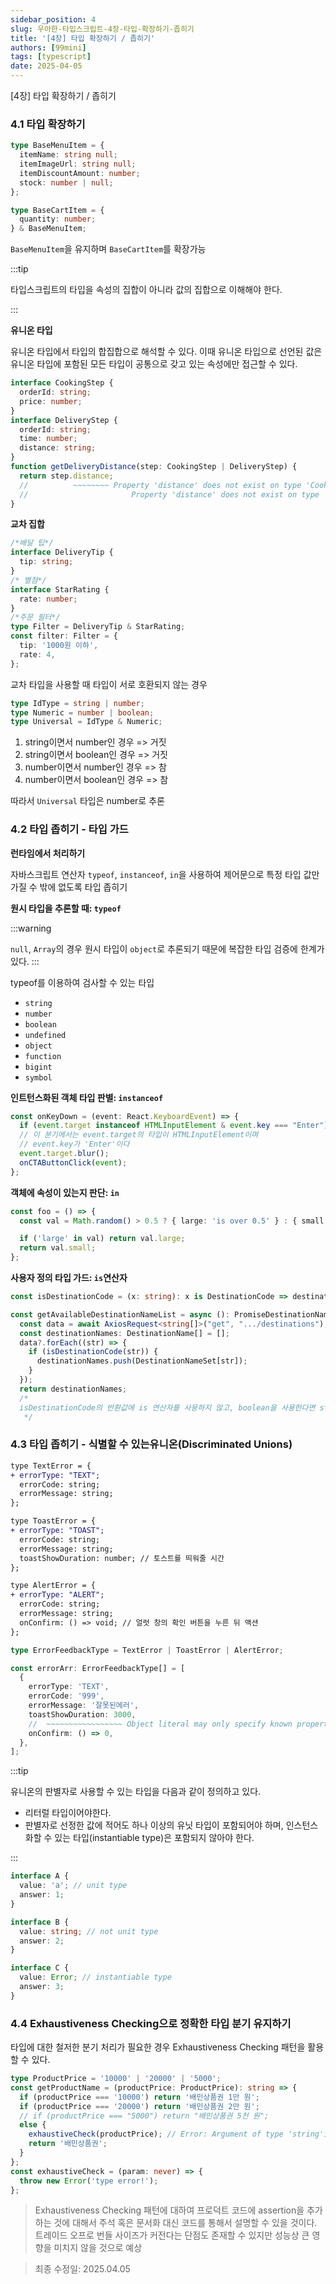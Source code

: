```yaml
---
sidebar_position: 4
slug: 우아한-타입스크립트-4장-타입-확장하기-좁히기
title: '[4장] 타입 확장하기 / 좁히기'
authors: [99mini]
tags: [typescript]
date: 2025-04-05
---
```


[4장] 타입 확장하기 / 좁히기

<!-- truncate -->

### 4.1 타입 확장하기

```typescript
type BaseMenuItem = {
  itemName: string null;
  itemImageUrl: string null;
  itemDiscountAmount: number;
  stock: number | null;
};

type BaseCartItem = {
  quantity: number;
} & BaseMenuItem;
```

`BaseMenuItem`을 유지하며 `BaseCartItem`를 확장가능

:::tip

타입스크립트의 타입을 속성의 집합이 아니라 값의 집합으로 이해해야 한다.

:::

**유니온 타입**

유니온 타입에서 타입의 합집합으로 해석할 수 있다. 이때 유니온 타입으로 선언된 값은 유니온 타입에 포함된 모든 타입이 공통으로 갖고 있는 속성에만 접근할 수 있다.

```typescript
interface CookingStep {
  orderId: string;
  price: number;
}
interface DeliveryStep {
  orderId: string;
  time: number;
  distance: string;
}
function getDeliveryDistance(step: CookingStep | DeliveryStep) {
  return step.distance;
  //          ~~~~~~~~ Property 'distance' does not exist on type 'CookingStep | DeliveryStep'
  //                       Property 'distance' does not exist on type 'CookingStep'
}
```

**교차 집합**

```typescript
/*배달 팁*/
interface DeliveryTip {
  tip: string;
}
/* 별점*/
interface StarRating {
  rate: number;
}
/*주문 필터*/
type Filter = DeliveryTip & StarRating;
const filter: Filter = {
  tip: '1000원 이하',
  rate: 4,
};
```

교차 타입을 사용할 때 타입이 서로 호환되지 않는 경우

```typescript
type IdType = string | number;
type Numeric = number | boolean;
type Universal = IdType & Numeric;
```

1. string이면서 number인 경우 => 거짓
2. string이면서 boolean인 경우 => 거짓
3. number이면서 number인 경우 => 참
4. number이면서 boolean인 경우 => 참

따라서 `Universal` 타입은 number로 추론

### 4.2 타입 좁히기 - 타입 가드

**런타임에서 처리하기**

자바스크립트 연산자 `typeof`, `instanceof`, `in`을 사용하여 제어문으로 특정 타입 값만 가질 수 밖에 없도록 타입 좁히기

**원시 타입을 추론할 때: `typeof`**

:::warning

`null`, `Array`의 경우 원시 타입이 `object`로 추론되기 때문에 복잡한 타입 검증에 한계가 있다.
:::

typeof를 이용하여 검사할 수 있는 타입

- `string`
- `number`
- `boolean`
- `undefined`
- `object`
- `function`
- `bigint`
- `symbol`

**인트턴스화된 객체 타입 판별: `instanceof`**

```typescript
const onKeyDown = (event: React.KeyboardEvent) => {
  if (event.target instanceof HTMLInputElement & event.key === "Enter") {
  // 이 분기에서는 event.target의 타입이 HTMLInputElement이며
  // event.key가 'Enter'이다
  event.target.blur();
  onCTAButtonClick(event);
};
```

**객체에 속성이 있는지 판단: `in`**

```typescript
const foo = () => {
  const val = Math.random() > 0.5 ? { large: 'is over 0.5' } : { small: 'is under 0.5' };

  if ('large' in val) return val.large;
  return val.small;
};
```

**사용자 정의 타입 가드: `is`연산자**

```ts
const isDestinationCode = (x: string): x is DestinationCode => destinationCodeList.includes (x);

const getAvailableDestinationNameList = async (): PromiseDestinationName[]> => {
  const data = await AxiosRequest<string[]>("get", ".../destinations");
  const destinationNames: DestinationName[] = [];
  data?.forEach((str) => {
    if (isDestinationCode(str)) {
      destinationNames.push(DestinationNameSet[str]);
    }
  });
  return destinationNames;
  /*
  isDestinationCode의 반환값에 is 연산자를 사용하지 않고, boolean을 사용한다면 str이 string 타입으로 추론
   */
```

### 4.3 타입 좁히기 - 식별할 수 있는유니온(Discriminated Unions)

```diff
type TextError = {
+ errorType: "TEXT";
  errorCode: string;
  errorMessage: string;
};

type ToastError = {
+ errorType: "TOAST";
  errorCode: string;
  errorMessage: string;
  toastShowDuration: number; // 토스트를 띄워줄 시간
};

type AlertError = {
+ errorType: "ALERT";
  errorCode: string;
  errorMessage: string;
  onConfirm: () => void; // 얼럿 창의 확인 버튼을 누른 뒤 액션
};
```

```ts
type ErrorFeedbackType = TextError | ToastError | AlertError;

const errorArr: ErrorFeedbackType[] = [
  {
    errorType: 'TEXT',
    errorCode: '999',
    errorMessage: '잘못된에러',
    toastShowDuration: 3000,
    //  ~~~~~~~~~~~~~~~~~ Object literal may only specify known properties, and 'toastShowDuration' does not exist in type 'TextError'
    onConfirm: () => 0,
  },
];
```

:::tip

유니온의 판별자로 사용할 수 있는 타입을 다음과 같이 정의하고 있다.

- 리터럴 타입이어야한다.
- 판별자로 선정한 값에 적어도 하나 이상의 유닛 타입이 포함되어야 하며, 인스턴스화할 수 있는 타입(instantiable type)은 포함되지 않아야 한다.

:::

```ts
interface A {
  value: 'a'; // unit type
  answer: 1;
}

interface B {
  value: string; // not unit type
  answer: 2;
}

interface C {
  value: Error; // instantiable type
  answer: 3;
}
```

### 4.4 Exhaustiveness Checking으로 정확한 타입 분기 유지하기

타입에 대한 철저한 분기 처리가 필요한 경우 Exhaustiveness Checking 패턴을 활용할 수 있다.

```ts
type ProductPrice = '10000' | '20000' | '5000';
const getProductName = (productPrice: ProductPrice): string => {
  if (productPrice === '10000') return '배민상품권 1만 원';
  if (productPrice === '20000') return '배민상품권 2만 원';
  // if (productPrice === "5000") return "배민상품권 5천 원";
  else {
    exhaustiveCheck(productPrice); // Error: Argument of type 'string'is not assign
    return '배민상품권';
  }
};
const exhaustiveCheck = (param: never) => {
  throw new Error('type error!');
};
```

> Exhaustiveness Checking 패턴에 대하여
> 프로덕트 코드에 assertion을 추가하는 것에 대해서 주석 혹은 문서화 대신 코드를 통해서 설명할 수 있을 것이다.
> 트레이드 오프로 번들 사이즈가 커전다는 단점도 존재할 수 있지만 성능상 큰 영향을 미치지 않을 것으로 예상

> 최종 수정일: 2025.04.05

